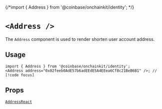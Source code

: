 {/*import { Address } from '@coinbase/onchainkit/identity'; */}

# `<Address />`

The `Address` component is used to render shorten user account address.

## Usage

```tsx
import { Address } from '@coinbase/onchainkit/identity';
<Address address="0x02feeb0AdE57b6adEEdE5A4EEea6Cf8c21BeB6B1" />; // [!code focus]
```

## Props

[`AddressReact`](/identity/types#namereact)
